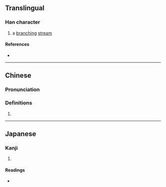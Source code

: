 {{character info/new}}
==Translingual==

===Han character===
{{Han char|rn=85|rad=水|as=03|sn=6|four=37140|canj=EEI|ids=⿰氵叉}}

# a [[branch]]ing [[stream]]

====References====
* {{Han ref|kx=0604.100|dkj=17115|dj=0998.050|hdz=31556.040|uh=6C4A|ud=27722|bh=C9FC|bd=51708}}

----

==Chinese==
{{zh-forms}}

===Pronunciation===
{{zh-pron
|m=chà
|c=caa1,caa3
|mc=y
|oc=y
|ma=
|cat=n
}}

===Definitions===
{{zh-hanzi}}

# {{rfdef|lang=zh}}

----

==Japanese==

===Kanji===
{{ja-kanji|grade=|rs=水03}}

# {{defn|lang=ja|sort=水03}}

====Readings====
* {{ja-readings|on=[[さ]] (sa), [[しゃ]] (sha)|kun=}}